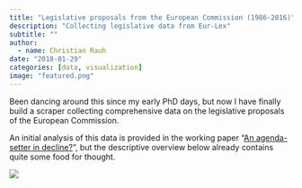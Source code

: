 ```yaml
---
title: "Legislative proposals from the European Commission (1986-2016)"
description: "Collecting legislative data from Eur-Lex"
subtitle: ""
author: 
  - name: Christian Rauh
date: "2018-01-29"
categories: [data, visualization]
image: "featured.png"
---
```


Been dancing around this since my early PhD days, but now I have finally build a scraper collecting comprehensive data on the legislative proposals of the European Commission. 

An initial analysis of this data is provided in the working paper "[An agenda-setter in decline?](https://www.researchgate.net/publication/325828650_An_agenda-setter_in_decline_Legislative_activity_of_the_European_Commission_1985-2016)", but the descriptive overview below already contains quite some food for thought.
<br>

![](overview.png)


